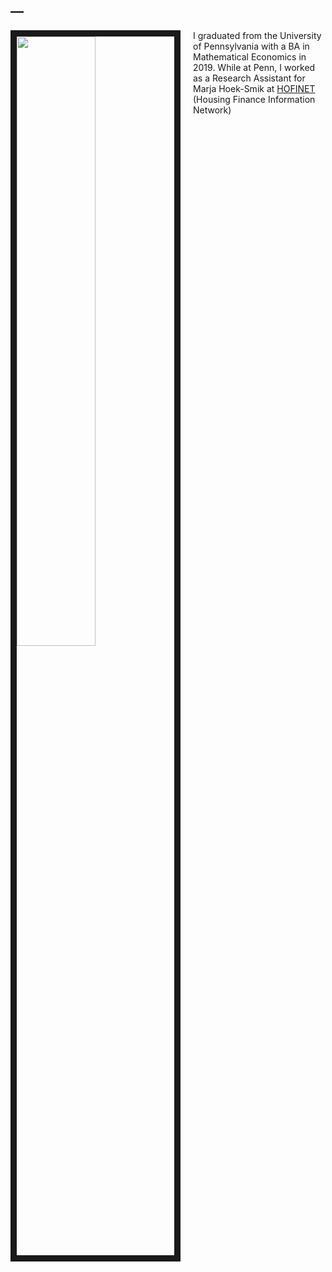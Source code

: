 ---
---

<link rel="stylesheet" href="styles.css" type="text/css">

<img src="WilliamLeeProfile.jpg" style="width:50%; border:10px solid; margin-right: 20px" align="left">



I graduated from the University of Pennsylvania with a BA in Mathematical Economics in 2019. While at Penn, I worked as a Research Assistant for Marja Hoek-Smik at [HOFINET](http://hofinet.org) (Housing Finance Information Network)


